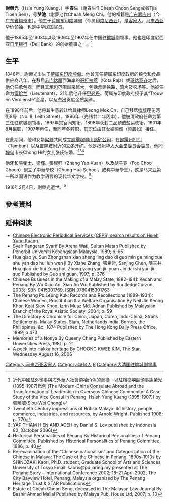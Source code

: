 {{Infobox person
| name        = 謝榮光
| birth_place = [[荷属东印度|荷属东印度]][[坤甸|坤甸]]
| death_date  = {{Death date and age|1916|02|04|1848}}
| occupation  = 中国驻[[槟城|槟城]]副领事，[[槟州华人大会堂|槟州华人大会堂]]委员会委员
}}{{citation style|time=2012-03-19T07:00:29+00:00}}
'''謝榮光'''（Hsie Yung Kuang，{{bd|1848年||1916年|2月4日}}）字'''春生'''（謝春生作Cheah Choon Seng或者Tjia Tioen Sen），号'''梦池'''（謝夢池作Cheah Meng Chi。他的祖籍是[[广东|广东]][[嘉应州|嘉应州]]（今[[广东省|广东省]][[梅州市|梅州市]]）。他生于[[荷属东印度|荷属东印度]][[坤甸|坤甸]]（今属[[印度尼西亚|印度尼西亚]]），是[[客家人|客家人]]，[[马来西亚|马来西亚]][[华侨|华侨]]领袖、也是[[中华民国|中华民国]]官员。

他于1895年至1903年以及1906年至1907年任中国驻[[槟城|槟城]]副领事。他也是印度尼西亚[[日里银行|日里银行]]（Deli Bank）的创始董事之一。<ref>近代中國駐外領事與海外華人社會領袖角色的遞換－以駐檳榔嶼副領事謝榮光(1895-1907)爲例 (The Modern-China Consulate Abroad and the Transformation of Leadership in Overseas Chinese Community: A Case Study of the Vice Consul in Penang, Hsieh Yung Kuang (1895-1907)) by 張曉威(Siou-Wei Chong)</ref>

==生平==
1848年，謝榮光出生于[[荷属东印度|荷属东印度]][[坤甸|坤甸]]。他曾充任荷属东印度政府的粮食和食品供应商八年。在移居[[苏门达腊|苏门达腊]]西海岸的[[哥打拉惹|哥打拉惹]]（Kota Raja）或[[班达亚齐|班达亚齐]]之后，他仍任承包商，而且其承包范围越来越大，包括承建铁路、鸦片及农场等。他被任命为[[雷珍兰|雷珍兰]]（Lieutenant），21年后他升任[[甲必丹|甲必丹]]。荷属东印度政府授予其“Trouw en Verdienste”金星，以及杰出贡献金质奖章。

在1898年前后，他将其生意转让给其律师Leong Mok On，自己移居[[槟城|槟城]]莲花河街8号（No. 8, Leith Street）。1896年（光绪廿二年丙申），他被清政府任命为第三任驻槟城副领事，1897年鬻官同知衔，1898年获封二品顶戴盐运使衔，1901年8月离职，1907年再任，至同年冬辞职，其职位由其女婿[[梁輝|梁輝]]（梁碧如）接任。

在此期间，他和女婿[[梁輝|梁輝]]共同成立[[霹雳咖啡山锡矿公司|霹雳咖啡山锡矿公司]]，在[[霹雳州|霹雳州]][[打扪|打扪]]（Tambun）以及[[吉隆坡|吉隆坡]]附近的[[文冬_(马来西亚)|文冬]]开矿。他是[[槟州华人大会堂|槟州华人大会堂]]委员会委员。他同[[坤甸|坤甸]]市长Chong Hi的女儿张氏结婚。<ref>Twentieth Century impressions of British Malaya: its history, people, commerce, industries, and resources, by Arnold Wright, Published 1908; p. 770</ref><ref>YAP THIAM HIEN AND ACEH by Daniel S. Lev published by Indonesia 82_(October 2006)</ref><ref>Historical Personalities of Penang By Historical Personalities of Penang Committee, Published by Historical Personalities of Penang Committee, 1986; p. 40</ref>

他还和[[張弼士|張弼士]]、[[梁輝|梁輝]]、[[張耀軒|張耀軒]]（Zhang Yao Xuan）以及[[胡子春|胡子春]]（Foo Choo Choon）创立了中華學校（Chung Hua School，或称中華學堂），这是马来亚第一所以国语作为教学语言的现代华文学校。<ref>Re-examination of the “Chinese nationalism” and Categorization of the Chinese in Malaya: The Case of the Chinese in Penang, 1890s-1910s by SHINOZAKI Kaori, Ph.D. student, Graduate School of Arts and Sciences University of Tokyo Email: kaoris@pd.jaring.my presented at The Penang Story – International Conference 2002; 18–21 April 2002, The City Bayview Hotel, Penang, Malaysia organised by The Penang Heritage Trust & STAR Publications</ref>

1916年2月4日，謝榮光逝世。<ref>Estate of Cheah Choon Seng, deceased in The Malayan Law Journal By Bashir Ahmad Mallal Published by Malaya Pub. House Ltd, 2007; p. 10</ref>

==參考資料==
{{Portal box|马来西亚|人物}}
{{reflist|2}}

==延伸阅读==
*[https://web.archive.org/web/20120210162247/http://www.ceps.com.tw/ec/ecjnlSearchResult.aspx?st=a&sc=k,ab&sk=Hsieh+Yung+Kuang&so=t&sl=all&sat=all&sdo=all&pg_size=20&sys=&sms=&sye=&sme=&st1=&st2=&st3=&sf1=&sf2=&sf3=&sc1=&sc2=&smode=&dtype=1&sysid=1&sysl=CH Chinese Electronic Periodical Services (CEPS) search results on Hsieh Yung Kuang]
*Syair Pangeran Syarif By Arena Wati, Sultan Matan Published by Penerbit Universiti Kebangsaan Malaysia, 1989; p. 65
*Hua qiao yu Sun Zhongshan xian sheng ling dao di guo min ge ming xue shu yan dao hui lun wen ji By Xizhe Zhang, 張希哲, Sanjing Chen, 陳三井, Hua qiao xie hui Zong hui, Zhong yang yan jiu yuan Jin dai shi yan jiu suo Published by Guo shi guan, 1997; p. 376
*Chinese Business in the Making of a Malay State, 1882-1941: Kedah and Penang By Wu Xiao An, Xiao An Wu Published by RoutledgeCurzon, 2003; ISBN 0415301769, ISBN 9780415301763
*The Penang Po Leung Kuk: Records and Recollections (1889–1934): Chinese Women, Prostitution & a Welfare Organisation By Neil Jin Keong Khor, Keat Siew Khoo, Izrin Muaz Md. Adnan Published by Malaysian Branch of the Royal Asiatic Society, 2004; p. 59
*The Directory & Chronicle for China, Japan, Corea, Indo-China, Straits Settlements, Malay States, Siam, Netherlands India, Borneo, the Philippines, &c -1874 Published by The Hong Kong Daily Press Office, 1899; p 473
*Memories of a Nonya By Queeny Chang Published by Eastern Universities Press, 1981; p. 21
*A peek into Hakka heritage By CHOONG KWEE KIM, The Star, Wednesday August 16, 2006

{{DEFAULTSORT:Hsieh, Yung-Kuan}}
[[Category:马来西亚客家人|Category:马来西亚客家人]]
[[Category:坤甸人|Category:坤甸人]]
[[Category:谢姓|R]]
[[Category:大清国驻槟城副领事|Category:大清国驻槟城副领事]]